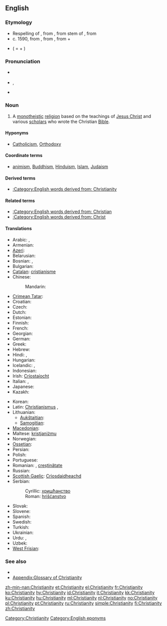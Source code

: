 ==English==

===Etymology===
*Respelling of {{etyl|enm|en}} {{term|cristente|lang=enm}}, from {{etyl|fro|en}} {{term|crestiente|lang=fro}}, from {{etyl|ML.|en}} stem of {{term|christianitas||lang=la}}, from {{etyl|la|en}} {{term|christianus|lang=la}}
* c. 1590, from {{etyl|la|en}} {{term|Christianus|lang=la}}, from {{etyl|grc|en}} {{term|Χριστιανός|lang=grc|tr=Christianos}}, from {{term|Χριστός||lang=grc|tr=Christos|Christ, anointed one}} + {{term|-ιανός||lang=grc|tr=-ianos|of, related to}}
* {{derv|en|Christian}} ( = {{base|en|Christ}} + {{morph|en|-ian}} ) {{suffix||ity}}

===Pronunciation===
* {{a|RP}} {{IPA|/ˌkrɪstiˈænɪti/}}
* {{a|US}} {{IPA|/ˌkrɪstʃiˈænɪti/}}, {{SAMPA|/%krIstSi"{nIti/}}
* {{audio|en-us-Christianity.ogg|Audio (US)}}

===Noun===
{{en-noun|-|Christianities}}

# A [[monotheistic]] [[religion]] based on the teachings of [[Jesus Christ]] and various [[scholar]]s who wrote the Christian [[Bible]].

====Hyponyms====
* {{sense|religion based on teaching of Christ}} [[Catholicism]], [[Orthodoxy]]

====Coordinate terms====
* {{sense|religion based on teaching of Christ}} [[animism]], [[Buddhism]], [[Hinduism]], [[Islam]], [[Judaism]]

====Derived terms====
* [[:Category:English words derived from: Christianity]]
====Related terms====
* [[:Category:English words derived from: Christian]]
* [[:Category:English words derived from: Christ]]

====Translations====
{{trans-top|monotheistic religion}}
* Arabic: {{t|ar|مسيحية|f|tr=masiHíyya|sc=Arab}}, {{t|ar|نصرانية|f|tr=naSraaníyya|sc=Arab}}
* Armenian: {{t-|hy|քրիստոնեություն|tr=k’ristoneut’yun}}
* [[Azeri]]: {{t|az|xristianlıq|xs=Azeri}}
* Belarusian: {{t|be|хрысціянства|n|tr=xryscijánstva|sc=Cyrl}}
* Bosnian: {{t-|bs|hrišćanstvo|n}}, {{t-|bs|kršćanstvo|n}}
* Bulgarian: {{t|bg|християнство|n|tr=hristijánstvo|sc=Cyrl}}
* [[Catalan]]: [[cristianisme]] {{m}}
* Chinese:
*: Mandarin: {{t-|cmn|基督教|tr=Jīdūjiào|sc=Hani}}
* [[Crimean Tatar]]: {{tø|crh|hristianlıq}}
* Croatian: {{t-|hr|kršćanstvo|n}}
* Czech: {{t-|cs|křesťanství|n}}
* Dutch: {{t-|nl|Christendom|n}}
* Estonian: {{t-|et|ristiusk}}
* Finnish: {{t+|fi|kristinusko}}
* French: {{t|fr|christianisme|m}}
* Georgian: {{t|ka|ქრისტიანობა|tr=k’ristianoba|sc=Geor|xs=Georgian}}
* German: {{t+|de|Christentum|n}}
* Greek: {{t|el|χριστιανισμός|m|tr=christianismós}}
* Hebrew: {{t|he|נצרות|f|tr=natsrut|sc=Hebr}}
* Hindi: {{t-|hi|ईसाई धर्म|tr=īsāī dharm|xs=Hindi}}, {{t-|hi|ईसाइयत|tr=īsāiyat|xs=Hindi}}
* Hungarian: {{t+|hu|kereszténység}}
* Icelandic: {{t-|is|kristindómur|m}}, {{t+|is|kristni|f}}
* Indonesian: {{t-|id|Kristen|xs=Indonesian}}
* Irish: [[Críostaíocht]]
* Italian: {{t-|it|cristianità|f}}, {{t+|it|cristianesimo|m}}
* Japanese: {{t|ja|キリスト教|tr=Kirisuto-kyō|sc=Jpan}}
* Kazakh: {{t|kk|христиандық|sc=Cyrl|xs=Kazakh}}
{{trans-mid}}
* Korean: {{t|ko|기독교|tr=Gidokgyo|sc=Kore}}
* Latin: [[Christianismus]] {{m}}, {{t|la|Christianitas}}
* Lithuanian:
** [[Aukštaitian]]: {{t+|lt|krikščionybė|f|xs=Lithuanian}}
** [[Samogitian]]: {{tø|bat-smg|krėkštiuonībė|f|xs=Samogitian}}
* [[Macedonian]]: {{t|mk|христијанство|n|tr=hristijánstvo}}
* Maltese: [[kristjaniżmu]]
* Norwegian: {{t|no|Kristendom|n}}
* [[Ossetian]]: {{tø|os|чырыстонад|sc=Cyrl}}
* Persian: {{t|fa|مسیحیت|tr=masihiyat|sc=fa-Arab}}
* Polish: {{t+|pl|chrześcijaństwo|n}}
* Portuguese: {{t+|pt|cristianismo}}
* Romanian: {{t-|ro|creştinism|n}}, [[creştin|creştinătate]] {{f}}
* Russian: {{t+|ru|христианство|n|tr=xristiánstvo}}
* [[Scottish Gaelic]]: [[Crìosdaidheachd]] {{f}}
* Serbian:
*: Cyrillic: [[хришћанство]] {{n}}
*: Roman: [[hrišćanstvo]] {{n}}
* Slovak: {{t|sk|kresťanstvo|n}}
* Slovene: {{t+|sl|krščanstvo|n}}
* Spanish: {{t+|es|cristianismo|m}}
* Swedish: {{t|sv|kristendom|c}}
* Turkish: {{t+|tr|Hristiyanlık}}
* Ukrainian: {{t|uk|християнство|n|tr=xrystyjánstvo|sc=Cyrl}}
* Urdu: {{t|ur|عیسائی مذہب|m|tr=īsāī maz'hab|sc=ur-Arab}}, {{t|ur|عیسائیت|tr='īsāiyat|sc=ur-Arab}}
* Uzbek: {{t|uz|xristianlik|xs=Uzbek}}
* [[West Frisian]]: {{t|fy|Kristendom|xs=West Frisian}}
{{trans-bottom}}

===See also===
* {{pedia}}
* [[Appendix:Glossary of Christianity]]

[[Category:Christianity]]
[[Category:English eponyms]]

[[zh-min-nan:Christianity]]
[[et:Christianity]]
[[el:Christianity]]
[[fr:Christianity]]
[[ko:Christianity]]
[[hy:Christianity]]
[[id:Christianity]]
[[it:Christianity]]
[[kk:Christianity]]
[[ku:Christianity]]
[[hu:Christianity]]
[[ml:Christianity]]
[[nl:Christianity]]
[[no:Christianity]]
[[pl:Christianity]]
[[pt:Christianity]]
[[ru:Christianity]]
[[simple:Christianity]]
[[fi:Christianity]]
[[zh:Christianity]]